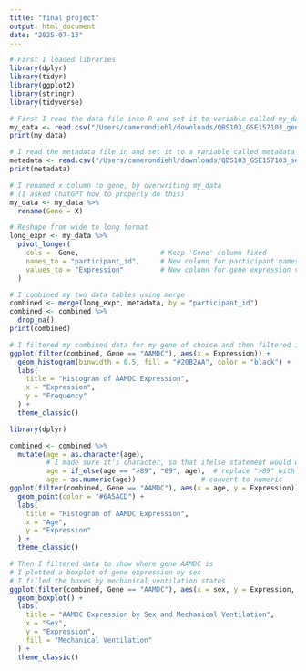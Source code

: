 ```yaml
---
title: "final project"
output: html_document
date: "2025-07-13"
---
```

```r
# First I loaded libraries
library(dplyr)
library(tidyr)
library(ggplot2)
library(stringr)
library(tidyverse)
```


```r
# First I read the data file into R and set it to variable called my_data
my_data <- read.csv("/Users/camerondiehl/downloads/QBS103_GSE157103_genes.csv")
print(my_data)
```

```r
# I read the metadata file in and set it to a variable called metadata
metadata <- read.csv("/Users/camerondiehl/downloads/QBS103_GSE157103_series_matrix-1.csv")
print(metadata)
```

```r
# I renamed x column to gene, by overwriting my_data
# (I asked ChatGPT how to properly do this)
my_data <- my_data %>%
  rename(Gene = X)

# Reshape from wide to long format
long_expr <- my_data %>%
  pivot_longer(
    cols = -Gene,                    # Keep 'Gene' column fixed
    names_to = "participant_id",     # New column for participant names
    values_to = "Expression"         # New column for gene expression values
  )
```



```r
# I combined my two data tables using merge
combined <- merge(long_expr, metadata, by = "participant_id")
combined <- combined %>%
  drop_na()
print(combined)
```



```r
# I filtered my combined data for my gene of choice and then filtered it to show expression
ggplot(filter(combined, Gene == "AAMDC"), aes(x = Expression)) +
  geom_histogram(binwidth = 0.5, fill = "#20B2AA", color = "black") +
  labs(
    title = "Histogram of AAMDC Expression",
    x = "Expression",
    y = "Frequency"
  ) +
  theme_classic()
```






```r
library(dplyr)

combined <- combined %>%
  mutate(age = as.character(age),          
         # I made sure it's character, so that ifelse statement would work
         age = if_else(age == ">89", "89", age),  # replace ">89" with "89" so it shows up
         age = as.numeric(age))                # convert to numeric 
ggplot(filter(combined, Gene == "AAMDC"), aes(x = age, y = Expression)) +
  geom_point(color = "#6A5ACD") +
  labs(
    title = "Histogram of AAMDC Expression",
    x = "Age",
    y = "Expression"
  ) +
  theme_classic()
```
```r
# Then I filtered data to show where gene AAMDC is
# I plotted a boxplot of gene expression by sex
# I filled the boxes by mechanical ventilation status
ggplot(filter(combined, Gene == "AAMDC"), aes(x = sex, y = Expression, fill = mechanical_ventilation)) +
  geom_boxplot() +
  labs(
    title = "AAMDC Expression by Sex and Mechanical Ventilation",
    x = "Sex",
    y = "Expression",
    fill = "Mechanical Ventilation"
  ) +
  theme_classic()
```